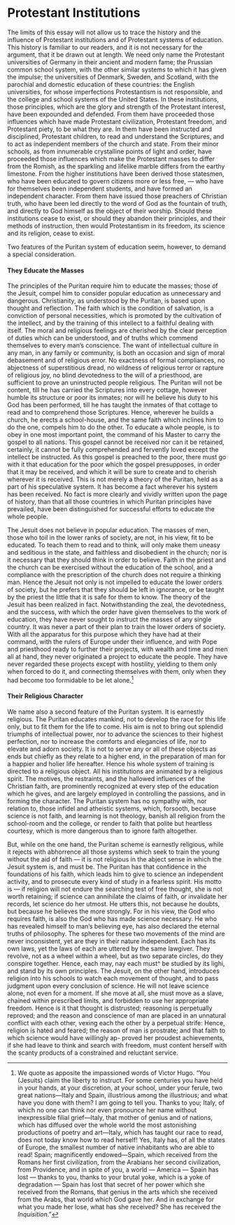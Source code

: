 # Protestant Institutions

The limits of this essay will not allow us to trace the history and the influence of Protestant institutions and of Protestant systems of education. This history is familiar to our readers, and it is not necessary for the argument, that it be drawn out at length. We need only name the Protestant universities of Germany in their ancient and modern fame; the Prussian common school system, with the other similar systems to which it has given the impulse; the universities of Denmark, Sweden, and Scotland, with the parochial and domestic education of these countries: the English universities, for whose imperfections Protestantism is not responsible, and the college and school systems of the United States. In these institutions, those principles, which are the glory and strength of the Protestant interest, have been expounded and defended. From them have proceeded those influences which have made Protestant civilization, Protestant freedom, and Protestant piety, to be what they are. In them have been instructed and disciplined, Protestant children, to read and understand the Scriptures, and to act as independent members of the church and state. From their minor schools, as from innumerable crystalline points of light and order, have proceeded those influences which make the Protestant masses to differ from the Romish, as the sparkling and lifelike marble differs from the earthy limestone. From the higher institutions have been derived those statesmen, who have been educated to govern citizens more or less free, — who have for themselves been independent students, and have formed an independent character. From them have issued those preachers of Christian truth, who have been led directly to the word of God as the fountain of truth, and directly to God himself as the object of their worship. Should these institutions cease to exist, or should they abandon their principles, and their methods of instruction, then would Protestantism in its freedom, its science and its religion, cease to exist.

Two features of the Puritan system of education seem, however, to demand a special consideration.

#### They Educate the Masses

The principles of the Puritan require him to educate the masses; those of the Jesuit, compel him to consider popular education as unnecessary and dangerous. Christianity, as understood by the Puritan, is based upon thought and reflection. The faith which is the condition of salvation, is a conviction of personal necessities, which is promoted by the cultivation of the intellect, and by the training of this intellect to a faithful dealing with itself. The moral and religious feelings are cherished by the clear perception of duties which can be understood, and of truths which commend themselves to every man's conscience. The want of intellectual culture in any man, in any family or community, is both an occasion and sign of moral debasement and of religious error. No exactness of formal compliances, no abjectness of superstitious dread, no wildness of religious terror or rapture of religious joy, no blind devotedness to the will of a priesthood, are sufficient to prove an uninstructed people religious. The Puritan will not be content, till he has carried the Scriptures into every cottage, however humble its structure or poor its inmates; nor will he believe his duty to his God has been performed, till he has taught the inmates of that cottage to read and to comprehend those Scriptures. Hence, wherever he builds a church, he erects a school-house, and the same faith which inclines him to do the one, compels him to do the other. To educate a whole people, is to obey in one most important point, the command of his Master to carry the gospel to all nations. This gospel cannot be received nor can it be retained, certainly, it cannot be fully comprehended and fervently loved except the intellect be instructed. As this gospel is preached to the poor, there must go with it that education for the poor which the gospel presupposes, in order that it may be received, and which it will be sure to create and to cherish wherever it is received. This is not merely a theory of the Puritan, held as a part of his speculative system. It has become a fact wherever his system has been received. No fact is more clearly and vividly written upon the page of history, than that all those countries in which Puritan principles have prevailed, have been distinguished for successful efforts to educate the whole people.

The Jesuit does not believe in popular education. The masses of men, those who toil in the lower ranks of society, are not, in his view, fit to be educated. To teach them to read and to think, will only make them uneasy and seditious in the state, and faithless and disobedient in the church; nor is it necessary that they should think in order to believe. Faith in the priest and the church can be exercised without the education of the school, and a compliance with the prescription of the church does not require a thinking man. Hence the Jesuit not only is not impelled to educate the lower orders of society, but he prefers that they should be left in ignorance, or be taught by the priest the little that it is safe for them to know. The theory of the Jesuit has been realized in fact. Notwithstanding the zeal, the devotedness, and the success, with which the order have given themselves to the work of education, they have never sought to instruct the masses of any single country. It was never a part of their plan to train the lower orders of society. With all the apparatus for this purpose which they have had at their command, with the rulers of Europe under their influence, and with Pope and priesthood ready to further their projects, with wealth and time and men all at hand, they never originated a project to educate the people. They have never regarded these projects except with hostility, yielding to them only when forced to do it, and connecting themselves with them, only when they had become too formidable to be let alone.[^22]

#### Their Religious Character

We name also a second feature of the Puritan system. It is earnestly religious. The Puritan educates mankind, not to develop the race for this life only, but to fit them for the life to come. His aim is not to bring out splendid triumphs of intellectual power, nor to advance the sciences to their highest perfection, nor to increase the comforts and elegancies of life, nor to elevate and adorn society. It is not to serve any or all of these objects as ends but chiefly as they relate to a higher end, in the preparation of man for a happier and holier life hereafter. Hence his whole system of training is directed to a religious object. All his institutions are animated by a religious spirit. The motives, the restraints, and the hallowed influences of the Christian faith, are prominently recognized at every step of the education which he gives, and are largely employed in controlling the passions, and in forming the character. The Puritan system has no sympathy with, nor relation to, those infidel and atheistic systems, which, forsooth, because science is not faith, and learning is not theology, banish all religion from the school-room and the college, or render to faith that polite but heartless courtesy, which is more dangerous than to ignore faith altogether.

But, while on the one hand, the Puritan scheme is earnestly religious, while it rejects with abhorrence all those systems which seek to train the young without the aid of faith — it is not religious in the abject sense in which the Jesuit system is, and must be. The Puritan has that confidence in the foundations of his faith, which leads him to give to science an independent activity, and to prosecute every kind of study in a fearless spirit. His motto is — if religion will not endure the searching test of free thought, she is not worth retaining; if science can annihilate the claims of faith, or invalidate her records, let science do her utmost. He utters this, not because he doubts, but because he believes the more strongly. For in his view, the God who requires faith, is also the God who has made science necessary. He who has revealed himself to man's believing eye, has also declared the eternal truths of philosophy. The spheres for these two movements of the mind are never inconsistent, yet are they in their nature independent. Each has its own laws, yet the laws of each are uttered by the same lawgiver. They revolve, not as a wheel within a wheel, but as two separate circles, do they conspire together. Hence, each may, nay each must\^ be studied by its lighi, and stand by its own principles. The Jesuit, on the other hand, introduces religion into his schools to watch each movement of thought, and to pass judgment upon every conclusion of science. He will not leave science alone, not even for a moment. If she move at all, she must move as a slave, chained within prescribed limits, and forbidden to use her appropriate freedom. Hence is it that thought is distrusted; reasoning is perpetually reproved; and the reason and conscience of man are placed in an unnatural conflict with each other, vexing each the other by a perpetual strife: Hence, religion is hated and feared; the reason of man is prostrate; and that faith to which science would have willingly ap- proved her proudest achievements, if she had leave to think and search with freedom, must content herself with the scanty products of a constrained and reluctant service.

[^22]: We quote as apposite the impassioned words of Victor Hugo. “You (Jesuits) claim the liberty to instruct. For some centuries you have held in your hands, at your discretion, at your school, under your ferule, two great nations—Italy and Spain, illustrious among the illustrious; and what have you done with them? I am going to tell you. Thanks to you; Italy, of which no one can think nor even pronounce her name without inexpressible filial grief—Italy, that mother of genius and of nations, which has diffused over the whole world the most astonishing productions of poetry and art—Italy, which has taught our race to read, does not today know how to read herself! Yes, Italy has, of all the states of Europe, the smallest number of native inhabitants who are able to read! Spain; magnificently endowed—Spain, which received from the Romans her first civilization, from the Arabians her second civilization, from Providence, and in spite of you, a world — America — Spain has lost — thanks to you, thanks to your brutal yoke, which is a yoke of degradation — Spain has lost that secret of her power which she received from the Romans, that genius in the arts which she received from the Arabs, that world which God gave her. And in exchange for what you made her lose, what has she received? She has received the *Inquisition*.”
